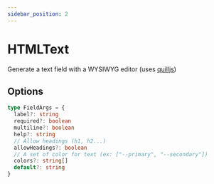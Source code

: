```yaml
---
sidebar_position: 2
---
```


# HTMLText

Generate a text field with a WYSIWYG editor (uses [quilljs](https://quilljs.com/))

## Options

```ts
type FieldArgs = {
  label?: string
  required?: boolean
  multiline?: boolean
  help?: string
  // Allow headings (h1, h2...)
  allowHeadings?: boolean
  // A set of color for text (ex: ["--primary", "--secondary"])
  colors?: string[]
  default?: string
}
```

